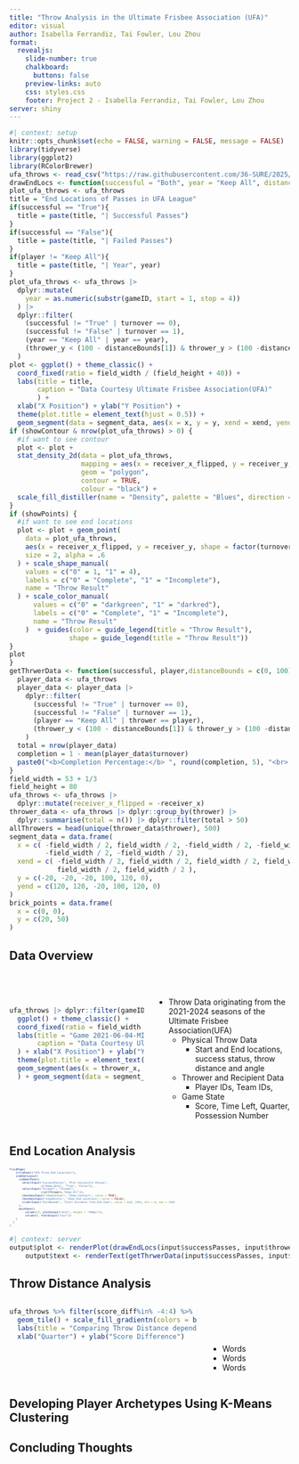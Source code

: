 ```yaml
---
title: "Throw Analysis in the Ultimate Frisbee Association (UFA)"
editor: visual
author: Isabella Ferrandiz, Tai Fowler, Lou Zhou
format:
  revealjs: 
    slide-number: true
    chalkboard: 
      buttons: false
    preview-links: auto
    css: styles.css
    footer: Project 2 - Isabella Ferrandiz, Tai Fowler, Lou Zhou
server: shiny
---
```


```r
#| context: setup
knitr::opts_chunk$set(echo = FALSE, warning = FALSE, message = FALSE)
library(tidyverse)
library(ggplot2)
library(RColorBrewer)
ufa_throws <- read_csv("https://raw.githubusercontent.com/36-SURE/2025/main/data/ufa_throws.csv")
drawEndLocs <- function(successful = "Both", year = "Keep All", distanceBounds = c(0, 100), showContour = TRUE, showPoints = FALSE){
plot_ufa_throws <- ufa_throws
title = "End Locations of Passes in UFA League"
if(successful == "True"){
  title = paste(title, "| Successful Passes")
}
if(successful == "False"){
  title = paste(title, "| Failed Passes")
}
if(player != "Keep All"){
  title = paste(title, "| Year", year)
}
plot_ufa_throws <- ufa_throws |> 
  dplyr::mutate(
    year = as.numeric(substr(gameID, start = 1, stop = 4))
  ) |>
  dplyr::filter(
    (successful != "True" | turnover == 0),
    (successful != "False" | turnover == 1),
    (year == "Keep All" | year == year),
    (thrower_y < (100 - distanceBounds[1]) & thrower_y > (100 -distanceBounds[2]))
  ) 
plot <- ggplot() + theme_classic() + 
  coord_fixed(ratio = field_width / (field_height + 40)) +
  labs(title = title,
       caption = "Data Courtesy Ultimate Frisbee Association(UFA)"
       ) +
  xlab("X Position") + ylab("Y Position") +
  theme(plot.title = element_text(hjust = 0.5)) + 
  geom_segment(data = segment_data, aes(x = x, y = y, xend = xend, yend = yend))
if (showContour & nrow(plot_ufa_throws) > 0) {
  #if want to see contour
  plot <- plot +
  stat_density_2d(data = plot_ufa_throws, 
                  mapping = aes(x = receiver_x_flipped, y = receiver_y, fill = after_stat(level)), 
                  geom = "polygon", 
                  contour = TRUE, 
                  colour = "black") +
  scale_fill_distiller(name = "Density", palette = "Blues", direction = 1)
}
if (showPoints) {
  #if want to see end locations
  plot <- plot + geom_point(
    data = plot_ufa_throws,
    aes(x = receiver_x_flipped, y = receiver_y, shape = factor(turnover), color = factor(turnover)),
    size = 2, alpha = .6
  ) + scale_shape_manual(
    values = c("0" = 1, "1" = 4),
    labels = c("0" = "Complete", "1" = "Incomplete"),
    name = "Throw Result"
  ) + scale_color_manual(
      values = c("0" = "darkgreen", "1" = "darkred"),
      labels = c("0" = "Complete", "1" = "Incomplete"),
      name = "Throw Result"
    )  + guides(color = guide_legend(title = "Throw Result"), 
               shape = guide_legend(title = "Throw Result"))
} 
plot
}
getThrwerData <- function(successful, player,distanceBounds = c(0, 100) ) {
  player_data <- ufa_throws
  player_data <- player_data |> 
    dplyr::filter(
      (successful != "True" | turnover == 0),
      (successful != "False" | turnover == 1),
      (player == "Keep All" | thrower == player),
      (thrower_y < (100 - distanceBounds[1]) & thrower_y > (100 -distanceBounds[2]))
    )
  total = nrow(player_data)
  completion = 1 - mean(player_data$turnover)
  paste0("<b>Completion Percentage:</b> ", round(completion, 5), "<br> <b>Number of Throws:</b> ", total)
}
field_width = 53 + 1/3
field_height = 80
ufa_throws <- ufa_throws |>
  dplyr::mutate(receiver_x_flipped = -receiver_x) 
thrower_data <- ufa_throws |> dplyr::group_by(thrower) |>
  dplyr::summarise(total = n()) |> dplyr::filter(total > 50)
allThrowers = head(unique(thrower_data$thrower), 500)
segment_data = data.frame(
  x = c( -field_width / 2, field_width / 2, -field_width / 2, -field_width / 2,
         -field_width / 2, -field_width / 2),
  xend = c( -field_width / 2, field_width / 2, field_width / 2, field_width / 2,
            field_width / 2, field_width / 2 ), 
  y = c(-20, -20, -20, 100, 120, 0),
  yend = c(120, 120, -20, 100, 120, 0)
)
brick_points = data.frame(
  x = c(0, 0),
  y = c(20, 50)
)
```

## Data Overview {.smaller}

::::: columns
::: {.column width="50%"}
<br><br>

```r
ufa_throws |> dplyr::filter(gameID == "2021-06-04-MIN-MAD", possession_num == 4) |> dplyr::slice_tail(n = 10) |>
  ggplot() + theme_classic() + 
  coord_fixed(ratio = field_width / (field_height + 40)) +
  labs(title = "Game 2021-06-04-MIN-MAD, Possession 4",
       caption = "Data Courtesy Ultimate Frisbee Association(UFA)"
  ) + xlab("X Position") + ylab("Y Position") +
  theme(plot.title = element_text(hjust = 0.5)) + 
  geom_segment(aes(x = thrower_x, y = thrower_y, xend = receiver_x, yend = receiver_y),  arrow = arrow(type="closed", length=unit(0.5,"mm"))
  ) + geom_segment(data = segment_data, aes(x = x, y = y, xend = xend, yend = yend))
```
:::

::: {.column width="50%"}
<br>

<!-- - Ultimate Frisbee - similar to American(Gridiron) Football -->

<!--   - Scoring by passing disc to teammate in opponent's end zone -->

<!--   - Cannot move while holding disc -->

<!--   - Turnovers from interceptions, incompletions, and out of bound passes -->

<!-- -  ultimate background(should keep?)-->

-   Throw Data originating from the 2021-2024 seasons of the Ultimate Frisbee Association(UFA)
    -   Physical Throw Data
        -   Start and End locations, success status, throw distance and angle
    -   Thrower and Recipient Data
        -   Player IDs, Team IDs,
    -   Game State
        -   Score, Time Left, Quarter, Possession Number
:::
:::::

## End Location Analysis

::: {.center style="font-size:40%;"}
```r
fluidPage(
    titlePanel("UFA Throw End Locations"),
    sidebarLayout(
      sidebarPanel(
        selectInput("successPasses", "Plot Successful Passes",
                    c("Keep Both", "True", "False")),
        selectInput("thrower", "Thrower",
                    c(allThrowers,"Keep All")),
        checkboxInput("showContour", "Show Contours", value = TRUE),
        checkboxInput("showPoints", "Show End Locations", value = FALSE),
        sliderInput("distBounds", "Start Distance from End Zone", value = c(0, 100), min = 0, max = 100)
      ),
      mainPanel(
          column(12, plotOutput("plot", height = "500px")),
          column(6, htmlOutput("text"))
    )
  )
)
```
:::

```r
#| context: server
output$plot <- renderPlot(drawEndLocs(input$successPasses, input$thrower, input$distBounds, input$showContour, input$showPoints))
    output$text <- renderText(getThrwerData(input$successPasses, input$thrower, input$distBounds))
```

## Throw Distance Analysis {.smaller}

::::: columns
::: {.column width="70%"}
```r
ufa_throws %>% filter(score_diff%in% -4:4) %>% filter(game_quarter%in% 1:4) %>% ggplot(aes(x=game_quarter,y=score_diff, fill = throw_distance))+
  geom_tile() + scale_fill_gradientn(colors = brewer.pal(9, "Blues"), name= "Throw Distance") + theme_classic() +
  labs(title = "Comparing Throw Distance depending on Game State") + 
  xlab("Quarter") + ylab("Score Difference")
```
:::

::: {.column width="30%"}
<br><br><br>

-   Words
-   Words
-   Words
:::
:::::

## Developing Player Archetypes Using K-Means Clustering {.smaller}

## Concluding Thoughts {.smaller}
